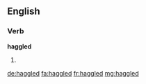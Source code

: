 ==English==

===Verb===
'''haggled'''

# {{en-past of|haggle}}

[[de:haggled]]
[[fa:haggled]]
[[fr:haggled]]
[[mg:haggled]]